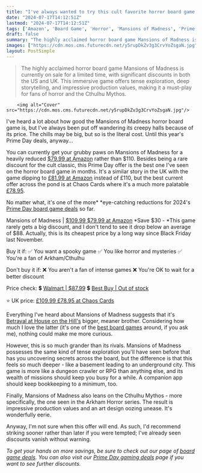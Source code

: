 ```yaml
---
title: "I've always wanted to try this cult favorite horror board game, and it's had a massive discount for Prime Day"
date: "2024-07-17T14:12:51Z"
lastmod: "2024-07-17T14:12:51Z"
tags: ['Amazon', 'Board Game', 'Horror', 'Mansions of Madness', 'Prime Day', 'UK']
draft: false
summary: "The highly acclaimed horror board game Mansions of Madness is currently on sale for a limited time, with significant discounts in both the US and UK. This immersive game offers tense exploration, deep storytelling, and impressive production values, making it a must-play for fans of horror and the Cthulhu Mythos."
images: ["https://cdn.mos.cms.futurecdn.net/y5rupDkZv3g3CrvYoZsgaN.jpg"]
layout: PostSimple
---
```

> The highly acclaimed horror board game Mansions of Madness is currently on sale for a limited time, with significant discounts in both the US and UK. This immersive game offers tense exploration, deep storytelling, and impressive production values, making it a must-play for fans of horror and the Cthulhu Mythos.


        <img alt="Cover" src="https://cdn.mos.cms.futurecdn.net/y5rupDkZv3g3CrvYoZsgaN.jpg"/>
        
I've heard a lot about how good the Mansions of Madness horror board game is, but I've always been put off wandering its creepy halls because of its price. The chills may be big, but so is the literal cost. Until this year's Prime Day deals, anyway...

You can currently get your grubby paws on Mansions of Madness for a heavily reduced [$79.99 at Amazon](https://target.georiot.com/Proxy.ashx?tsid=8426&GR_URL=https%3A%2F%2Famazon.com%2FMansions-Madness-Board-Game-2nd%2Fdp%2FB01J4NB6CO%2F%3Fth%3D1%26tag%3Dhawk-future-20%26ascsubtag%3Dgrd-us-1274901500561864450-20) rather than $110. Besides being a rare discount for the cult classic, this Prime Day offer is the best one I've seen on the horror board game in months. It's a similar story in the UK with the game dipping to [£81.99 at Amazon](https://target.georiot.com/Proxy.ashx?tsid=8426&GR_URL=https%3A%2F%2Famazon.co.uk%2FFantasy-Flight-Games-FFGMAD20-Mansions%2Fdp%2FB01J4NB6CO%2F%3Ftag%3Dhawk-future-21%26ascsubtag%3Dgrd-us-7292684358384911352-21) instead of £110, but the best current offer across the pond is at Chaos Cards where it's a much more palatable [£78.95](https://www.chaoscards.co.uk/prod/all-board-games/mansions-of-madness-second-edition?).

No matter what, it's one of the more* *eye-catching reductions for 2024's [Prime Day board game deals](https://www.gamesradar.com/prime-day-board-game-deals/) so far.

Mansions of Madness | [$109.99 $79.99 at Amazon](https://target.georiot.com/Proxy.ashx?tsid=8426&GR_URL=https%3A%2F%2Famazon.com%2FMansions-Madness-Board-Game-2nd%2Fdp%2FB01J4NB6CO%2F%3Fth%3D1%26tag%3Dhawk-future-20%26ascsubtag%3Dgrd-us-1029503081506938113-20)
*Save $30 - *This game rarely gets a big discount, and I don't tend to see it drop below an average of $88. Actually, this is its cheapest price by a long way since Black Friday last November.

Buy it if:
✅ You want a spooky game
✅ You like horror and mysteries
✅ You're a fan of Arkham/Cthulhu

Don't buy it if:
❌ You aren't a fan of intense games
❌ You're OK to wait for a better discount

Price check:
💲 [Walmart | $87.99](https://goto.walmart.com/c/1943169/565706/9383?subId1=grd-us-1029503081506938113&sharedId=grd-us&u=https%3A%2F%2Fwww.walmart.com%2Fip%2FMansions-of-Madness-2nd-Edition-Cooperative-Board-Game-for-Ages-13-and-up-from-Asmodee%2F962084650%3Ffrom%3D%2Fsearch)
💲 [Best Buy | Out of stock](https://shop-links.co/link?st=Mansions+of+Madness+board+game&_dyncharset=UTF-8&_dynSessConf=&id=pcat17071&type=page&sc=Global&cp=1&nrp=&sp=&qp=&list=n&af=true&iht=y&usc=All+Categories&ks=960&keys=keys&publisher_slug=future&exclusive=1&u1=grd-us-1029503081506938113&url=https%3A%2F%2Fwww.bestbuy.com%2Fsite%2Fsearchpage.jsp%3Fst%3DMansions%2Bof%2BMadness%2Bboard%2Bgame%26_dyncharset%3DUTF-8%26_dynSessConf%3D%26id%3Dpcat17071%26type%3Dpage%26sc%3DGlobal%26cp%3D1%26nrp%3D%26sp%3D%26qp%3D%26list%3Dn%26af%3Dtrue%26iht%3Dy%26usc%3DAll%2BCategories%26ks%3D960%26keys%3Dkeys&article_name=I've%20always%20wanted%20to%20try%20this%20cult%20favorite%20horror%20board%20game%2C%20and%20it's%20had%20a%20massive%20discount%20for%20Prime%20Day&article_url=https%3A%2F%2Fwww.gamesradar.com%2Ftabletop-gaming%2Five-always-wanted-to-try-this-cult-favorite-horror-board-game-and-its-had-a-massive-discount-for-prime-day%2F%2Ftabletop-gaming%2Five-always-wanted-to-try-this-cult-favorite-horror-board-game-and-its-had-a-massive-discount-for-prime-day)

⭐ UK price: [£109.99 £78.95 at Chaos Cards](https://www.chaoscards.co.uk/prod/all-board-games/mansions-of-madness-second-edition?)



Everything I've heard about Mansions of Madness suggests that it's [Betrayal at House on the Hill's](https://www.gamesradar.com/betrayal-at-house-on-the-hill-3rd-edition-review/) bigger, meaner brother. Considering how much I love the latter (it's one of the [best board games](https://www.gamesradar.com/best-board-games/) around, if you ask me), nothing could make me more curious. 

However, this is so much grander than its rivals. Mansions of Madness possesses the same kind of tense exploration you'll have seen before that has you uncovering secrets across the board, but the difference is that this feels so much deeper - like a basement leading to an underground city. This game is more like a dungeon crawler or RPG than anything else, and its wealth of missions should keep you busy for a while. A companion app should keep bookkeeping to a minimum, too.

Finally, Mansions of Madness also leans on the Cthulhu Mythos - more specifically, the one seen in the Arkham Horror series. The result is impressive production values and an art design oozing unease. It's wonderfully eerie. 

Anyway, I'm not sure when this offer will end. As such, I'd recommend striking sooner rather than later if you were tempted; I've already seen discounts vanish without warning.

*To get your hands on more savings, be sure to check out our page of *[<em>board game deals</em>](https://www.gamesradar.com/board-game-deals-and-sales/)*. You can also visit our *[<em>Prime Day gaming deals</em>](https://www.gamesradar.com/prime-day-gaming-deals/)* page if you want to see further discounts.*
        